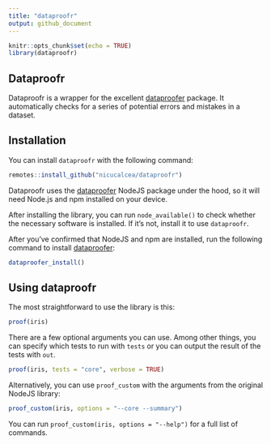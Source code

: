 ```yaml
---
title: "dataproofr"
output: github_document
---
```


```r
knitr::opts_chunk$set(echo = TRUE)
library(dataproofr)
```

## Dataproofr

Dataproofr is a wrapper for the excellent [dataproofer](https://github.com/dataproofer/Dataproofer) package. It automatically checks for a series of potential errors and mistakes in a dataset.

## Installation

You can install `dataproofr` with the following command: 

```r
remotes::install_github("nicucalcea/dataproofr")
```

Dataproofr uses the [dataproofer](https://github.com/dataproofer/Dataproofer) NodeJS package under the hood, so it will need Node.js and npm installed on your device.

After installing the library, you can run `node_available()` to check whether the necessary software is installed. If it's not, install it to use `dataproofr`.

After you've confirmed that NodeJS and npm are installed, run the following command to install [dataproofer](https://github.com/dataproofer/Dataproofer):

```r
dataproofer_install()
```

## Using dataproofr

The most straightforward to use the library is this:

```r
proof(iris)
```

There are a few optional arguments you can use. Among other things, you can specify which tests to run with `tests` or you can output the result of the tests with `out`.

```r
proof(iris, tests = "core", verbose = TRUE)
```
Alternatively, you can use `proof_custom` with the arguments from the original NodeJS library:

```r
proof_custom(iris, options = "--core --summary")
```

You can run `proof_custom(iris, options = "--help")` for a full list of commands.
